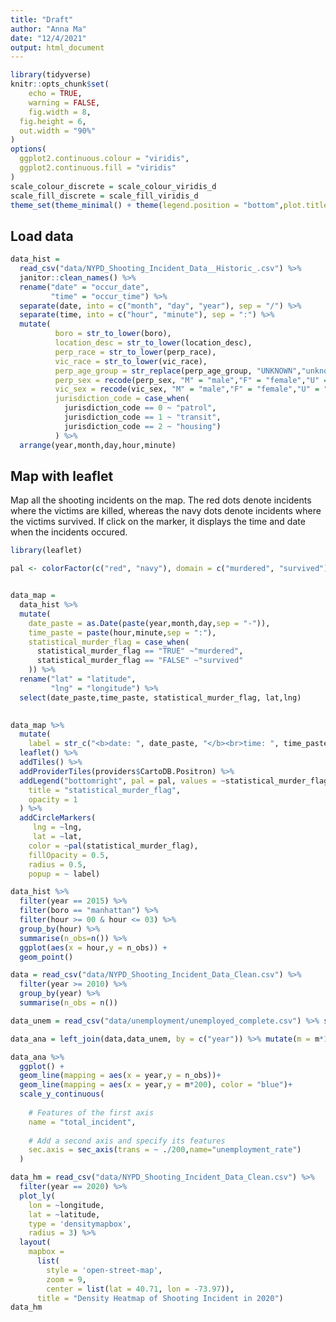 ```yaml
---
title: "Draft"
author: "Anna Ma"
date: "12/4/2021"
output: html_document
---
```


```r
library(tidyverse)
knitr::opts_chunk$set(
	echo = TRUE,
	warning = FALSE,
	fig.width = 8, 
  fig.height = 6,
  out.width = "90%"
)
options(
  ggplot2.continuous.colour = "viridis",
  ggplot2.continuous.fill = "viridis"
)
scale_colour_discrete = scale_colour_viridis_d
scale_fill_discrete = scale_fill_viridis_d
theme_set(theme_minimal() + theme(legend.position = "bottom",plot.title = element_text(face = "bold")))
```

## Load data

```r
data_hist = 
  read_csv("data/NYPD_Shooting_Incident_Data__Historic_.csv") %>%
  janitor::clean_names() %>%
  rename("date" = "occur_date",
         "time" = "occur_time") %>%
  separate(date, into = c("month", "day", "year"), sep = "/") %>%
  separate(time, into = c("hour", "minute"), sep = ":") %>% 
  mutate(
          boro = str_to_lower(boro),
          location_desc = str_to_lower(location_desc),
          perp_race = str_to_lower(perp_race),
          vic_race = str_to_lower(vic_race),
          perp_age_group = str_replace(perp_age_group, "UNKNOWN","unknown"),
          perp_sex = recode(perp_sex, "M" = "male","F" = "female","U" = "unknown"), 
          vic_sex = recode(vic_sex, "M" = "male","F" = "female","U" = "unknown"),
          jurisdiction_code = case_when(
            jurisdiction_code == 0 ~ "patrol", 
            jurisdiction_code == 1 ~ "transit",
            jurisdiction_code == 2 ~ "housing")
          ) %>% 
  arrange(year,month,day,hour,minute)
```

## Map with leaflet 

Map all the shooting incidents on the map. The red dots denote incidents where the victims are killed, whereas the navy dots denote incidents where the victims survived. If click on the marker, it displays the time and date when the incidents occured.

```r
library(leaflet)
```

```r
pal <- colorFactor(c("red", "navy"), domain = c("murdered", "survived"))


data_map = 
  data_hist %>% 
  mutate(
    date_paste = as.Date(paste(year,month,day,sep = "-")),
    time_paste = paste(hour,minute,sep = ":"),
    statistical_murder_flag = case_when(
      statistical_murder_flag == "TRUE" ~"murdered",
      statistical_murder_flag == "FALSE" ~"survived"
    )) %>% 
  rename("lat" = "latitude",
         "lng" = "longitude") %>%
  select(date_paste,time_paste, statistical_murder_flag, lat,lng)
  

data_map %>% 
  mutate(
    label = str_c("<b>date: ", date_paste, "</b><br>time: ", time_paste , sep = "") ) %>%
  leaflet() %>% 
  addTiles() %>%
  addProviderTiles(providers$CartoDB.Positron) %>% 
  addLegend("bottomright", pal = pal, values = ~statistical_murder_flag,
    title = "statistical_murder_flag",
    opacity = 1
  ) %>% 
  addCircleMarkers(
     lng = ~lng,
     lat = ~lat,
    color = ~pal(statistical_murder_flag),
    fillOpacity = 0.5,
    radius = 0.5,
    popup = ~ label) 
```

```r
data_hist %>% 
  filter(year == 2015) %>%
  filter(boro == "manhattan") %>% 
  filter(hour >= 00 & hour <= 03) %>% 
  group_by(hour) %>% 
  summarise(n_obs=n()) %>% 
  ggplot(aes(x = hour,y = n_obs)) + 
  geom_point()
```

```r
data = read_csv("data/NYPD_Shooting_Incident_Data_Clean.csv") %>% 
  filter(year >= 2010) %>% 
  group_by(year) %>% 
  summarise(n_obs = n())

data_unem = read_csv("data/unemployment/unemployed_complete.csv") %>% select(-...1) %>% group_by(year) %>% summarise(m=mean(unemployment_rate))

data_ana = left_join(data,data_unem, by = c("year")) %>% mutate(m = m*100)

data_ana %>% 
  ggplot() +
  geom_line(mapping = aes(x = year,y = n_obs))+
  geom_line(mapping = aes(x = year,y = m*200), color = "blue")+
  scale_y_continuous(
    
    # Features of the first axis
    name = "total_incident",
    
    # Add a second axis and specify its features
    sec.axis = sec_axis(trans = ~ ./200,name="unemployment_rate")
  )
```

```r
data_hm = read_csv("data/NYPD_Shooting_Incident_Data_Clean.csv") %>% 
  filter(year == 2020) %>%
  plot_ly(
    lon = ~longitude, 
    lat = ~latitude,  
    type = 'densitymapbox',
    radius = 3) %>% 
  layout(
    mapbox = 
      list(
        style = 'open-street-map',
        zoom = 9,
        center = list(lat = 40.71, lon = -73.97)),
      title = "Density Heatmap of Shooting Incident in 2020")
data_hm

```

```r

```

